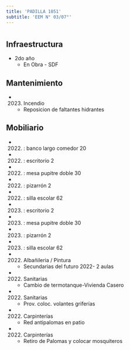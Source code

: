 ```yaml
---
title: 'PADILLA 1051'
subtitle: 'EEM N° 03/07°'
---
```


#
## Infraestructura

* 2do año 
    + En Obra - SDF 


## Mantenimiento

*  (2023) Incendio 
    + Reposicion de faltantes  hidrantes


## Mobiliario

*  (2022) : banco largo comedor 20 

*  (2022) : escritorio 2 

*  (2022) : mesa pupitre doble 30 

*  (2022) : pizarrón 2 

*  (2022) : silla escolar 62 

*  (2023) : escritorio 2 

*  (2023) : mesa pupitre doble 30 

*  (2023) : pizarrón 2 

*  (2023) : silla escolar 62 




*  (2022) Albañileria / Pintura 
    + Secundarias del futuro 2022- 2 aulas

*  (2022) Sanitarias 
    + Cambio de termotanque-Vivienda Casero

*  (2022) Sanitarias 
    + Prov. coloc. volantes griferías

*  (2022) Carpinterías 
    + Red antipalomas en patio

*  (2022) Carpinterías 
    + Retiro de Palomas y colocar mosquiteros







